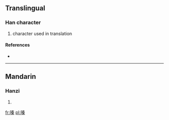 ==Translingual==

===Han character===
{{Han char|rn=30|rad=口|as=10|sn=13|four=|canj=口手大木 (RQKD)}}

# character used in translation

====References====
* {{Han ref|kx=0204.111|hdz=10664.030|uh=55EA|ud=21994}}

----

==Mandarin==

===Hanzi===
{{cmn-hanzi|pin=[[qín]] ([[qin2]])|wg=ch'in<sup>2</sup>}}

# {{defn|lang=cmn|sort=口10}}

[[fr:嗪]]
[[pl:嗪]]